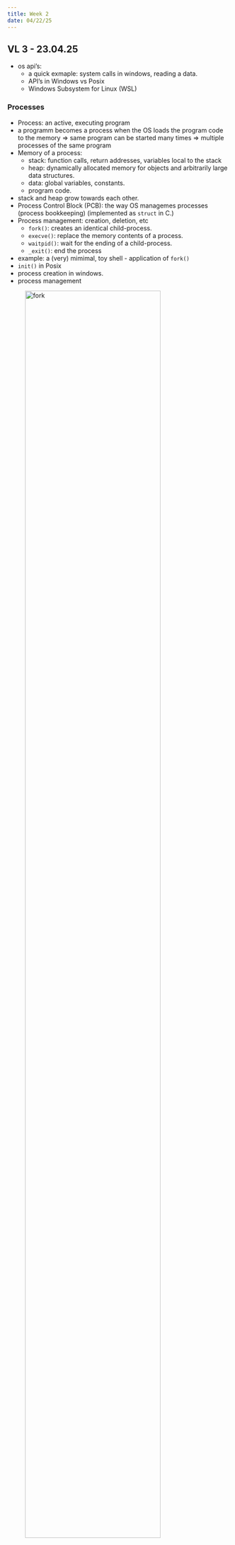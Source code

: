 ```yaml
---
title: Week 2
date: 04/22/25
---
```


## VL 3 - 23.04.25

* os api's:
  * a quick exmaple: system calls in windows, reading a data.
  * API's in Windows vs Posix
  * Windows Subsystem for Linux (WSL)

### Processes 

* Process: an active, executing program
* a programm becomes a process when the OS loads the program code to the memory
  => same program can be started many times => multiple processes of the same program
* Memory of a process: 
  * stack: function calls, return addresses, variables local to the stack
  * heap: dynamically allocated memory for objects and arbitrarily large data structures. 
  * data: global variables, constants. 
  * program code. 
* stack and heap grow towards each other. 
* Process Control Block (PCB): the way OS managemes processes (process bookkeeping) (implemented as `struct` in C.)
* Process management: creation, deletion, etc
  * `fork()`: creates an identical child-process.
  * `execve()`: replace the memory contents of a process.
  * `waitpid()`: wait for the ending of a child-process.
  * `_exit()`: end the process
* example: a (very) mimimal, toy shell - application of `fork()`
* `init()` in Posix
* process creation in windows. 
* process management

![fork](./imgs/w02/fork.png){width="85%"}

* parent and child processes can be synchonozied with a `wait()` command in conjunction with `fork()`. 

 ## Tutorial

 * overview of bash
   ```bash
   greeting="Hello, world!"
   echo "$greeting"
   ```


